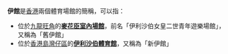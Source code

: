 '''伊館'''是[[香港|香港]]兩個體育場館的簡稱，可以指：
* 位於[[九龍|九龍]][[旺角|旺角]]的'''[[麥花臣室內場館|麥花臣室內場館]]'''，前名「伊利沙伯女皇二世青年遊樂場館」，又稱為「舊伊館」
* 位於[[香港島|香港島]][[灣仔區|灣仔區]]的'''[[伊利沙伯體育館|伊利沙伯體育館]]'''，又稱為「新伊館」
{{disambig|Y|Cat=二字地名消歧义}}